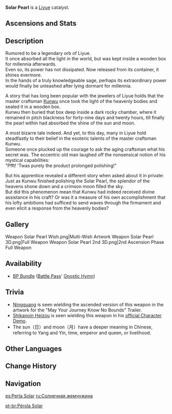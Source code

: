 {{Weapon Infobox
|id             = 14405
|image          = <gallery>
Weapon Solar Pearl.png|Base
Weapon Solar Pearl 2nd.png|2nd Ascension
</gallery>
|type           = Catalyst
|series         = Kunwu
|series2        = Gnostic Hymn
|releaseDate    = 2020-09-28
|rarity         = 4
|base_atk       = 42
|2nd_stat_type  = CRIT Rate
|2nd_stat       = 6%
|passive        = Solar Shine
|effect         = Normal Attack hits increase Elemental Skill and Elemental Burst DMG by (var1)% for 6s. Likewise, Elemental Skill or Elemental Burst hits increase Normal Attack DMG by (var1)% for 6s.
|eff_rank1_var1 = 20
|eff_rank2_var1 = 25
|eff_rank3_var1 = 30
|eff_rank4_var1 = 35
|eff_rank5_var1 = 40
|obtain         = Battle Pass
|eff_att1       = DMG Bonus
|eff_att2       = Normal Attack DMG Bonus
|eff_att3       = Elemental Skill DMG Bonus
|eff_att4       = Elemental Burst DMG Bonus
}}
{{Description|A dull, golden pearl made of an unknown substance that harbors the light of the sun and the moon, and pulses with a warm strength.}}
'''Solar Pearl'''{{Lang|zh=匣里日月|zh_tl=Sun and Moon in a Box}} is a [[Liyue]] catalyst.

==Ascensions and Stats==
{{Weapon Ascensions and Stats
|ascendMat1 = Luminous Sands from Guyun
|ascendMat2 = Lustrous Stone from Guyun
|ascendMat3 = Relic from Guyun
|ascendMat4 = Divine Body from Guyun
|bossMat1   = Hunter's Sacrificial Knife
|bossMat2   = Agent's Sacrificial Knife
|bossMat3   = Inspector's Sacrificial Knife
|commonMat1 = Whopperflower Nectar
|commonMat2 = Shimmering Nectar
|commonMat3 = Energy Nectar
}}

==Description==
Rumored to be a legendary orb of Liyue.<br />
It once absorbed all the light in the world, but was kept inside a wooden box for millennia afterwards.<br />
Even so, its power has not dissipated. Now released from its container, it shines evermore.<br />
In the hands of a truly knowledgeable sage, perhaps its extraordinary power would finally be unleashed after lying dormant for millennia.

A story that has long been popular with the jewelers of Liyue holds that the master craftsman [[Kunwu]] once took the light of the heavenly bodies and sealed it in a wooden box.<br />
Kunwu then buried that box deep inside a dark rocky chamber, where it remained in pitch blackness for forty-nine days and twenty hours, till finally the pearl within had absorbed the shine of the sun and moon.

A most bizarre tale indeed. And yet, to this day, many in Liyue hold steadfastly to their belief in the esoteric talents of the master craftsman Kunwu.<br />
Someone once plucked up the courage to ask the aging craftsman what his secret was. The eccentric old man laughed off the nonsensical notion of his mystical capabilities:<br />
"Pfft! 'Twas purely the product prolonged polishing!"

But his apprentice revealed a different story when asked about it in private: Just as Kunwu finished polishing the Solar Pearl, the splendor of the heavens shone down and a crimson moon filled the sky.<br />
But did this phenomenon mean that Kunwu had indeed received divine assistance in his craft? Or was it a measure of his own accomplishment that his lofty ambitions had sufficed to send waves through the firmament and even elicit a response from the heavenly bodies?

==Gallery==
<gallery hideaddbutton="true" captionalign="center">
Weapon Solar Pearl Wish.png|Multi-Wish Artwork
Weapon Solar Pearl 3D.png|Full Weapon
Weapon Solar Pearl 2nd 3D.png|2nd Ascension Phase Full Weapon
</gallery>

==Availability==
*[[BP Bundle]] ([[Battle Pass]]' [[Gnostic Hymn]])

==Trivia==
*[[Ningguang]] is seen wielding the ascended version of this weapon in the artwork for the "May Your Journey Know No Bounds" Trailer.
*[[Shikanoin Heizou]] is seen wielding this weapon in his [https://youtu.be/mp-u0LmUikU official Character Demo].
*The sun（日）and moon（月）have a deeper meaning in Chinese, referring to Yang and Yin, time, emperor and queen, or livelihood.

==Other Languages==
{{Other Languages
|en      = Solar Pearl
|zhs     = 匣里日月
|zhs_rm  = Xiá Lǐ Rìyuè
|zht     = 匣裡日月
|zht_rm  = Xiá Lǐ Rìyuè
|zh_tl   = Sun and Moon/Time in a Box
|ja      = 匣中日月
|ja_rm   = Kouchuu Jitsugetsu
|ja_tl   = Sun and Moon In a Box
|ko      = 일월의 정수
|ko_rm   = Ilwol-ui Jeongsu
|ko_tl   = Essence of Sun and Moon
|es      = Perla Solar
|es_tl   = Solar Pearl
|fr      = Perle solaire
|fr_tl   = Solar Pearl
|ru      = Солнечная жемчужина
|ru_tl   = Solar Pearl
|th      = Solar Pearl
|vi      = {{tt|Nhật Nguyệt|日月}} {{tt|Hạp|匣}}
|vi_tl   = Box of Sun and Moon
|de      = Sonne und Mond
|de_tl   = Sun and Moon
|id      = Solar Pearl
|pt      = Pérola Solar
|pt_tl   = Solar Pearl
}}

==Change History==
{{Change History|1.0}}

==Navigation==
{{Weapons by Series Navbox|series=Gnostic Hymn}}
{{Weapons by Series Navbox|series=Kunwu}}
{{Weapon Navbox|type=Catalysts}}

[[es:Perla Solar]]
[[ru:Солнечная жемчужина]]

[[pt-br:Pérola Solar]]